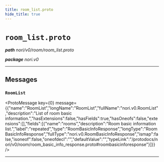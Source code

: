 ```yaml
---
title: room_list.proto
hide_title: true
---
```



# `room_list.proto`
_**path** nori/v0/room/room_list.proto_

_**package** nori.v0_



---

## Messages


### `RoomList`
<ProtoMessage key={0} message={{"name":"RoomList","longName":"RoomList","fullName":"nori.v0.RoomList","description":"List of room basic information.","hasExtensions":false,"hasFields":true,"hasOneofs":false,"extensions":[],"fields":[{"name":"rooms","description":"Room basic information list.","label":"repeated","type":"RoomBasicInfoResponse","longType":"RoomBasicInfoResponse","fullType":"nori.v0.RoomBasicInfoResponse","ismap":false,"isoneof":false,"oneofdecl":"","defaultValue":"","typeLink":"/protodocs/nori/v0/room/room_basic_info_response.proto#roombasicinforesponse"}]}} />

---


  